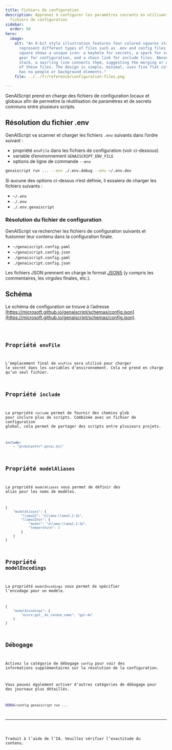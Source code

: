 ```yaml
---
title: Fichiers de configuration
description: Apprenez à configurer les paramètres courants en utilisant des
  fichiers de configuration
sidebar:
  order: 90
hero:
  image:
    alt: "An 8-bit style illustration features four colored squares stacked to
      represent different types of files such as .env and config files. Each
      square shows a unique icon: a keyhole for secrets, a spark for scripts, a
      gear for configuration, and a chain link for include files. Above the
      stack, a swirling line connects them, suggesting the merging or combining
      of these files. The design is simple, minimal, uses five flat colors, and
      has no people or background elements."
    file: ../../fr/reference/configuration-files.png

---
```



GenAIScript prend en charge des fichiers de configuration locaux et globaux afin de permettre la réutilisation de paramètres et de secrets communs entre plusieurs scripts.

## Résolution du fichier .env

GenAIScript va scanner et charger les fichiers `.env` suivants dans l’ordre suivant :

* propriété `envFile` dans les fichiers de configuration (voir ci-dessous)
* variable d’environnement `GENAISCRIPT_ENV_FILE`
* options de ligne de commande `--env`

```sh
genaiscript run ... --env ./.env.debug --env ~/.env.dev
```

Si aucune des options ci-dessus n’est définie, il essaiera de charger les fichiers suivants :

* `~/.env`
* `./.env`
* `./.env.genaiscript`

### Résolution du fichier de configuration

GenAIScript va rechercher les fichiers de configuration suivants et fusionner leur contenu dans la configuration finale.

* `~/genaiscript.config.yaml`
* `~/genaiscript.config.json`
* `./genaiscript.config.yaml`
* `./genaiscript.config.json`

Les fichiers JSON prennent en charge le format [JSON5](https://json5.org/) (y compris les commentaires, les virgules finales, etc.).

## Schéma

Le schéma de configuration se trouve à l’adresse [https://microsoft.github.io/genaiscript/schemas/config.json](https://microsoft.github.io/genaiscript/schemas/config.json).

<Code code={schema} wrap={true} lang="json" />

## Propriété `envFile`

L’emplacement final de `envFile` sera utilisé pour charger le secret dans les variables d’environnement. Cela ne prend en charge qu’un seul fichier.

## Propriété `include`

La propriété `include` permet de fournir des chemins glob pour inclure plus de scripts.
Combinée avec un fichier de configuration global, cela permet de partager des scripts entre plusieurs projets.

```yaml title="genaiscript.config.yaml"
include:
    - "globalpath/*.genai.mjs"
```

## Propriété `modelAliases`

La propriété `modelAliases` vous permet de définir des alias pour les noms de modèles.

```js
{
    "modelAliases": {
        "llama32": "ollama:llama3.2:1b",
        "llama32hot": {
            "model": "ollama:llama3.2:1b",
            "temperature": 2
        }
    }
}
```

## Propriété `modelEncodings`

La propriété `modelEncodings` vous permet de spécifier l’encodage pour un modèle.

```js
{
    "modelEncodings": {
        "azure:gpt__4o_random_name": "gpt-4o"
    }
}
```

## Débogage

Activez la catégorie de débogage `config` pour voir des informations supplémentaires sur la résolution de la configuration.

Vous pouvez également activer d’autres catégories de débogage pour des journaux plus détaillés.

```sh
DEBUG=config genaiscript run ...
```

<hr />

Traduit à l’aide de l’IA. Veuillez vérifier l’exactitude du contenu.
